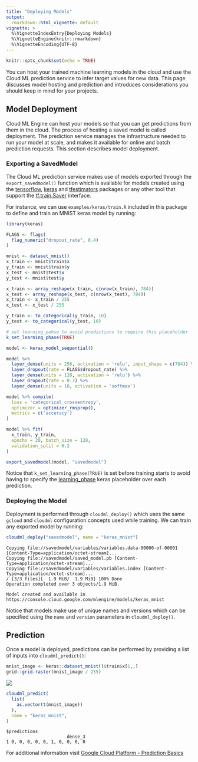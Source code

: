 ```yaml
---
title: "Deploying Models"
output: 
  rmarkdown::html_vignette: default
vignette: >
  %\VignetteIndexEntry{Deploying Models}
  %\VignetteEngine{knitr::rmarkdown}
  %\VignetteEncoding{UTF-8}
---
```



```r
knitr::opts_chunk$set(echo = TRUE)
```

You can host your trained machine learning models in the cloud and use the Cloud ML prediction service to infer target values for new data. This page discusses model hosting and prediction and introduces considerations you should keep in mind for your projects.

## Model Deployment

Cloud ML Engine can host your models so that you can get predictions from them in the cloud. The process of hosting a saved model is called deployment. The prediction service manages the infrastructure needed to run your model at scale, and makes it available for online and batch prediction requests. This section describes model deployment.

### Exporting a SavedModel

The Cloud ML prediction service makes use of models exported through the
`export_savedmodel()` function which is available for models created using the [tensorflow](https://tensorflow.rstudio.com/tensorflow/), [keras](https://tensorflow.rstudio.com/keras/) and
[tfestimators](https://tensorflow.rstudio.com/tfestimators/) packages or any other tool that support the [tf.train.Saver](https://www.tensorflow.org/api_docs/python/tf/train/Saver) interface.

For instance, we can use `examples/keras/train.R` included in this package to define
and train an MNIST keras model by running:

```r
library(keras)

FLAGS <- flags(
  flag_numeric("dropout_rate", 0.4)
)

mnist <- dataset_mnist()
x_train <- mnist$train$x
y_train <- mnist$train$y
x_test <- mnist$test$x
y_test <- mnist$test$y

x_train <- array_reshape(x_train, c(nrow(x_train), 784))
x_test <- array_reshape(x_test, c(nrow(x_test), 784))
x_train <- x_train / 255
x_test <- x_test / 255

y_train <- to_categorical(y_train, 10)
y_test <- to_categorical(y_test, 10)

# set learning_pahse to avoid predictions to require this placeholder
k_set_learning_phase(TRUE)

model <- keras_model_sequential()

model %>%
  layer_dense(units = 256, activation = 'relu', input_shape = c(784)) %>%
  layer_dropout(rate = FLAGS$dropout_rate) %>%
  layer_dense(units = 128, activation = 'relu') %>%
  layer_dropout(rate = 0.3) %>%
  layer_dense(units = 10, activation = 'softmax')

model %>% compile(
  loss = 'categorical_crossentropy',
  optimizer = optimizer_rmsprop(),
  metrics = c('accuracy')
)

model %>% fit(
  x_train, y_train,
  epochs = 20, batch_size = 128,
  validation_split = 0.2
)

export_savedmodel(model, "savedmodel")
```

Notice that `k_set_learning_phase(TRUE)` is set before training starts
to avoid having to specify the [learning_phase](https://keras.io/backend/#learning_phase)
keras placeholder over each prediction.

### Deploying the Model

Deployment is performed through `cloudml_deploy()` which uses the same `gcloud`
and `cloudml` configuration concepts used while training. We can
train any exported model by running:

```r
cloudml_deploy("savedmodel", name = "keras_mnist")
```
```
Copying file://savedmodel/variables/variables.data-00000-of-00001 [Content-Type=application/octet-stream]...
Copying file://savedmodel/saved_model.pb [Content-Type=application/octet-stream]...
Copying file://savedmodel/variables/variables.index [Content-Type=application/octet-stream]...
/ [3/3 files][  1.9 MiB/  1.9 MiB] 100% Done                                    
Operation completed over 3 objects/1.9 MiB.

Model created and available in https://console.cloud.google.com/mlengine/models/keras_mnist
```

Notice that models make use of unique names and versions which can be specified
using the `name` and `version` parameters in `cloudml_deploy()`.

## Prediction

Once a model is deployed, predictions can be performed by providing a list of inputs into
`cloudml_predict()`:

```r
mnist_image <- keras::dataset_mnist()$train$x[1,,]
grid::grid.raster(mnist_image / 255)
```

![](images/deploy-keras-mnist-image.png)

```r
cloudml_predict(
  list(
    as.vector(t(mnist_image))
  ),
  name = "keras_mnist",
)
```

```
$predictions
                       dense_3
1 0, 0, 0, 0, 0, 1, 0, 0, 0, 0
```

For additional information visit [Google Cloud Platform - Prediction Basics](https://cloud.google.com/ml-engine/docs/prediction-overview)
